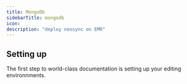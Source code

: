 ```yaml
---
title: MongoDb
sidebarTitle: mongodb
icon:
description: "deploy neosync on EMR"
---
```


## Setting up

The first step to world-class documentation is setting up your editing environnments.
